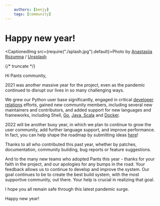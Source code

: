 ```yaml
---
    authors: [benjy]
    tags: [community]
---
```


# Happy new year!

<CaptionedImg src={require("./splash.jpg").default}>Photo by [Anastasiia Rozumna](https://unsplash.com/@rozumna?utm_source=ghost&utm_medium=referral&utm_campaign=api-credit) / [Unsplash](https://unsplash.com/?utm_source=ghost&utm_medium=referral&utm_campaign=api-credit)</CaptionedImg>

{/* truncate */}

Hi Pants community,

2021 was another massive year for the project, even as the pandemic continued to disrupt our lives in so many challenging ways.

We grew our Python user base significantly, engaged in critical [developer relations](https://www.pantsbuild.org/docs/media) efforts, gained new community members, including several new maintainers and contributors, and added support for new languages and frameworks, including Shell, [Go](../2021-11-10-golang-support-pants-28/index.md), [Java, Scala](../2021-11-22-automatically-unlocking-concurrent-builds-and-fine-grained-caching-on-the-jvm-with-dependency-inference/index.md) and [Docker](../2021-10-13-pants-pex-and-docker/index.md).

2022 will be another busy year, in which we plan to continue to grow the user community, add further language support, and improve performance. In fact, you can help shape the roadmap by submitting ideas [here](https://groups.google.com/g/pants-devel/c/UFt3Os--6ps/m/FCjGTnlRBQAJ)!

Thanks to all who contributed this past year, whether by patches, documentation, community building, bug reports or feature suggestions.

And to the many new teams who adopted Pants this year - thanks for your faith in the project, and our apologies for any bumps in the road. Your feedback allows us to continue to develop and improve the system. Our goal continues to be to create the best build system, with the most supportive community, out there. Your help is crucial in realizing that goal.

I hope you all remain safe through this latest pandemic surge.

Happy new year!
